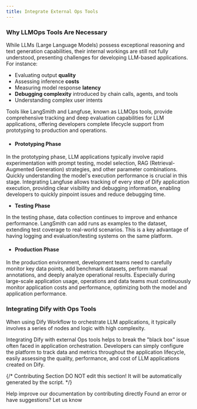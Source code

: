```yaml
---
title: Integrate External Ops Tools
---
```



### Why LLMOps Tools Are Necessary

While LLMs (Large Language Models) possess exceptional reasoning and text generation capabilities, their internal workings are still not fully understood, presenting challenges for developing LLM-based applications. For instance:

* Evaluating output **quality**
* Assessing inference **costs**
* Measuring model response **latency**
* **Debugging complexity** introduced by chain calls, agents, and tools
* Understanding complex user intents

Tools like LangSmith and Langfuse, known as LLMOps tools, provide comprehensive tracking and deep evaluation capabilities for LLM applications, offering developers complete lifecycle support from prototyping to production and operations.

* #### Prototyping Phase

In the prototyping phase, LLM applications typically involve rapid experimentation with prompt testing, model selection, RAG (Retrieval-Augmented Generation) strategies, and other parameter combinations. Quickly understanding the model's execution performance is crucial in this stage. Integrating Langfuse allows tracking of every step of Dify application execution, providing clear visibility and debugging information, enabling developers to quickly pinpoint issues and reduce debugging time.

* **Testing Phase**

In the testing phase, data collection continues to improve and enhance performance. LangSmith can add runs as examples to the dataset, extending test coverage to real-world scenarios. This is a key advantage of having logging and evaluation/testing systems on the same platform.

* #### Production Phase

In the production environment, development teams need to carefully monitor key data points, add benchmark datasets, perform manual annotations, and deeply analyze operational results. Especially during large-scale application usage, operations and data teams must continuously monitor application costs and performance, optimizing both the model and application performance.

### Integrating Dify with Ops Tools

When using Dify Workflow to orchestrate LLM applications, it typically involves a series of nodes and logic with high complexity.

Integrating Dify with external Ops tools helps to break the "black box" issue often faced in application orchestration. Developers can simply configure the platform to track data and metrics throughout the application lifecycle, easily assessing the quality, performance, and cost of LLM applications created on Dify.

{/*
Contributing Section
DO NOT edit this section!
It will be automatically generated by the script.
*/}

<CardGroup cols="2">
    <Card
        title="Edit this page"
        icon="pen-to-square"
        href="https://github.com/langgenius/dify-docs/edit/main/en/guides/monitoring/integrate-external-ops-tools/README.mdx"
    >
        Help improve our documentation by contributing directly
    </Card>
    <Card
        title="Report an issue"
        icon="github"
        href="https://github.com/langgenius/dify-docs/issues/new?title=Documentation%20Issue%3A%20&body=%23%23%20Issue%20Description%0A%3C%21--%20Please%20briefly%20describe%20the%20issue%20you%20found%20--%3E%0A%0A%23%23%20Page%20Link%0Ahttps%3A%2F%2Fgithub.com%2Flanggenius%2Fdify-docs%2Fblob%2Fmain%2Fen/guides/monitoring/integrate-external-ops-tools%2FREADME.mdx%0A%0A%23%23%20Suggested%20Changes%0A%3C%21--%20If%20you%20have%20specific%20suggestions%20for%20changes%2C%20please%20describe%20them%20here%20--%3E%0A%0A%3C%21--%20Thank%20you%20for%20helping%20improve%20our%20documentation%21%20--%3E"
    >
        Found an error or have suggestions? Let us know
    </Card>
</CardGroup>

